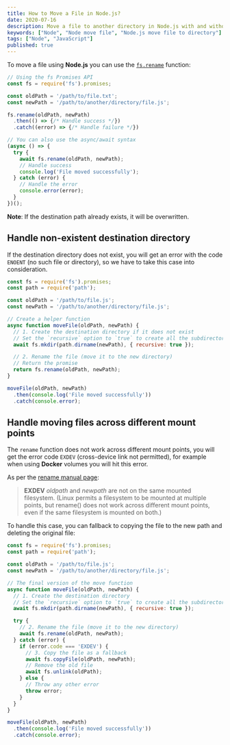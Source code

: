 ```yaml
---
title: How to Move a File in Node.js?
date: 2020-07-16
description: Move a file to another directory in Node.js with and without third party packages.
keywords: ["Node", "Node move file", "Node.js move file to directory"]
tags: ["Node", "JavaScript"]
published: true
---
```


To move a file using **Node.js** you can use the [`fs.rename`](https://nodejs.org/api/fs.html#fs_fs_rename_oldpath_newpath_callback) function:

```js {copy: true}
// Using the fs Promises API
const fs = require('fs').promises;

const oldPath = '/path/to/file.txt';
const newPath = '/path/to/another/directory/file.js';

fs.rename(oldPath, newPath)
  .then(() => {/* Handle success */})
  .catch((error) => {/* Handle failure */})

// You can also use the async/await syntax
(async () => {
  try {
    await fs.rename(oldPath, newPath);
    // Handle success
    console.log('File moved successfully');
  } catch (error) {
    // Handle the error
    console.error(error);
  }
})();
```

**Note**: If the destination path already exists, it will be overwritten.

## Handle non-existent destination directory

If the destination directory does not exist, you will get an error with the code `ENOENT` (no such file or directory), so we have to take this case into consideration.

```js {copy: true}
const fs = require('fs').promises;
const path = require('path');

const oldPath = '/path/to/file.js';
const newPath = '/path/to/another/directory/file.js';

// Create a helper function
async function moveFile(oldPath, newPath) {
  // 1. Create the destination directory if it does not exist
  // Set the `recursive` option to `true` to create all the subdirectories
  await fs.mkdir(path.dirname(newPath), { recursive: true });

  // 2. Rename the file (move it to the new directory)
  // Return the promise
  return fs.rename(oldPath, newPath);
}

moveFile(oldPath, newPath)
  .then(console.log('File moved successfully'))
  .catch(console.error);
```

## Handle moving files across different mount points

The `rename` function does not work across different mount points, you will get the error code `EXDEV` (cross-device link not permitted), for example when using **Docker** volumes you will hit this error.

As per the [rename manual page](https://man7.org/linux/man-pages/man2/rename.2.html):
> **EXDEV** *oldpath* and *newpath* are not on the same mounted filesystem.
> (Linux permits a filesystem to be mounted at multiple points,
> but rename() does not work across different mount points, even
> if the same filesystem is mounted on both.)

To handle this case, you can fallback to copying the file to the new path and deleting the original file:

```js {copy: true}
const fs = require('fs').promises;
const path = require('path');

const oldPath = '/path/to/file.js';
const newPath = '/path/to/another/directory/file.js';

// The final version of the move function
async function moveFile(oldPath, newPath) {
  // 1. Create the destination directory
  // Set the `recursive` option to `true` to create all the subdirectories
  await fs.mkdir(path.dirname(newPath), { recursive: true });

  try {
    // 2. Rename the file (move it to the new directory)
    await fs.rename(oldPath, newPath);
  } catch (error) {
    if (error.code === 'EXDEV') {
      // 3. Copy the file as a fallback
      await fs.copyFile(oldPath, newPath);
      // Remove the old file
      await fs.unlink(oldPath);
    } else {
      // Throw any other error
      throw error;
    }
  }
}

moveFile(oldPath, newPath)
  .then(console.log('File moved successfully'))
  .catch(console.error);
```
